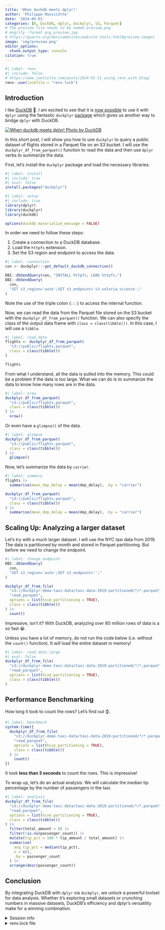 ```yaml
---
title: 'When duckdb meets dplyr!'
author: 'Philippe Massicotte'
date: '2024-05-01'
categories: [R, DuckDB, dplyr, duckplyr, S3, Parquet]
# The preview file needs to be named preview.png
# mogrify -format png preview.jpg
# https://quarto.org/docs/websites/website-tools.html#preview-images
image: 'img/preview.png'
editor_options:
  chunk_output_type: console
citation: true
---
```


```r
#| label: renv
#| include: false
# https://www.joelnitta.com/posts/2024-01-11_using_renv_with_blog/
renv::use(lockfile = "renv.lock")
```

## Introduction

I like [DuckDB](https://duckdb.org/) &#x1F986;. I am excited to see that it is [now possible](https://duckdb.org/2024/04/02/duckplyr.html) to use it with `dplyr` using the fantastic `duckplyr` [package](https://duckdblabs.github.io/duckplyr/) which gives us another way to bridge `dplyr` with DuckDB.

[![When duckdb meets dplyr! Photo by DuckDB](https://duckdb.org/images/blog/duckplyr/duckplyr.png)](https://duckdb.org/2024/04/02/duckplyr.html){fig-alt="Hex logos of dplyr and duckdb" fig-align="center"}

In this short post, I will show you how to use `duckplyr` to query a public dataset of flights stored in a Parquet file on an S3 bucket. I will use the `duckplyr_df_from_parquet()` function to read the data and then use `dplyr` verbs to summarize the data.

First, let's install the `duckplyr` package and load the necessary libraries.

```r
#| label: install
#| include: true
#| eval: false
install.packages("duckplyr")
```

```r
#| label: setup
#| include: true
library(dplyr)
library(duckplyr)
library(duckdb)

options(duckdb.materialize_message = FALSE)
```

In order we need to follow these steps:

1. Create a connection to a DuckDB database.
2. Load the `httpfs` extension.
3. Set the S3 region and endpoint to access the data.

```r
#| label: connection
con <- duckplyr:::get_default_duckdb_connection()

DBI::dbSendQuery(con, "INSTALL httpfs; LOAD httpfs;")
DBI::dbSendQuery(
  con,
  "SET s3_region='auto';SET s3_endpoint='s3.valeria.science';"
)
```

::: {.callout-note}
Note the use of the triple colon (`:::`) to access the internal function.
:::

Now, we can read the data from the Parquet file stored on the S3 bucket with the `duckplyr_df_from_parquet()` function. We can also specify the class of the output data frame with `class = class(tibble())`. In this case, I will use a `tibble`.

```r
#| label: read_data
flights <- duckplyr_df_from_parquet(
  "s3://public/flights.parquet",
  class = class(tibble())
)

flights
```

From what I understand, all the data is pulled into the memory. This could be a problem if the data is too large. What we can do is to summarize the data to know how many rows are in the data.

```r
#| label: nrow
duckplyr_df_from_parquet(
  "s3://public/flights.parquet",
  class = class(tibble())
) |>
  nrow()
```

Or even have a `glimpse()` of the data.

```r
#| label: glimpse
duckplyr_df_from_parquet(
  "s3://public/flights.parquet",
  class = class(tibble())
) |>
  glimpse()
```

Now, let's summarize the data by `carrier`.

```r
#| label: summary
flights |>
  summarise(mean_dep_delay = mean(dep_delay), .by = "carrier")

duckplyr_df_from_parquet(
  "s3://public/flights.parquet",
  class = class(tibble())
) |>
  summarise(mean_dep_delay = mean(dep_delay), .by = "carrier")
```

## Scaling Up: Analyzing a larger dataset

Let's try with a much larger dataset. I will use the NYC taxi data from 2019. The data is partitioned by month and stored in Parquet partitioning. But before we need to change the endpoint.

```r
#| label: change_endpoint
DBI::dbSendQuery(
  con,
  "SET s3_region='auto';SET s3_endpoint='';"
)

duckplyr_df_from_file(
  "s3://duckplyr-demo-taxi-data/taxi-data-2019-partitioned/*/*.parquet",
  "read_parquet",
  options = list(hive_partitioning = TRUE),
  class = class(tibble())
) |>
  count()
```

Impressive, isn't it? With DuckDB, analyzing over 80 million rows of data is a so fast &#128512;.

::: {.callout-warning}
Unless you have a lot of memory, do not run the code below (i.e. without the `count()` function). It will load the entire dataset in memory!

```r
#| label: read_data_large
#| eval: false
duckplyr_df_from_file(
  "s3://duckplyr-demo-taxi-data/taxi-data-2019-partitioned/*/*.parquet",
  "read_parquet",
  options = list(hive_partitioning = TRUE),
  class = class(tibble())
)
```

:::

## Performance Benchmarking

How long it took to count the rows? Let's find out &#8986;.

```r
#| label: benchmark
system.time({
  duckplyr_df_from_file(
    "s3://duckplyr-demo-taxi-data/taxi-data-2019-partitioned/*/*.parquet",
    "read_parquet",
    options = list(hive_partitioning = TRUE),
    class = class(tibble())
  ) |>
    count()
})
```

It took **less than 3 seconds** to count the rows. This is impressive!

To wrap up, let's do an actual analysis. We will calculate the median tip percentage by the number of passengers in the taxi.

```r
#| label: analysis
duckplyr_df_from_file(
  "s3://duckplyr-demo-taxi-data/taxi-data-2019-partitioned/*/*.parquet",
  "read_parquet",
  options = list(hive_partitioning = TRUE),
  class = class(tibble())
) |>
  filter(total_amount > 0) |>
  filter(!is.na(passenger_count)) |>
  mutate(tip_pct = 100 * tip_amount / total_amount) |>
  summarise(
    avg_tip_pct = median(tip_pct),
    n = n(),
    .by = passenger_count
  ) |>
  arrange(desc(passenger_count))
```

## Conclusion

By integrating DuckDB with `dplyr` via `duckplyr`, we unlock a powerful toolset for data analysis. Whether it's exploring small datasets or crunching numbers in massive datasets, DuckDB's efficiency and dplyr's versatility make for a winning combination.

<details>
  
<summary>Session info</summary>

```r
#| label: sessioninfo
options(width = 120)
devtools::session_info()
```

</details>

<details>

<summary>renv.lock file</summary>

```.json

```

</details>
